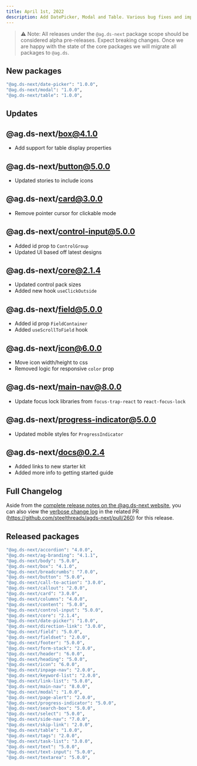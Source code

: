 ```yaml
---
title: April 1st, 2022
description: Add DatePicker, Modal and Table. Various bug fixes and improvements.
---
```


> ⚠️ Note: All releases under the `@ag.ds-next` package scope should be considered alpha pre-releases. Expect breaking changes. Once we are happy with the state of the core packages we will migrate all packages to `@ag.ds`.

## New packages

```sh
"@ag.ds-next/date-picker": "1.0.0",
"@ag.ds-next/modal": "1.0.0",
"@ag.ds-next/table": "1.0.0",
```

## Updates

## @ag.ds-next/box@4.1.0

- Add support for table display properties

## @ag.ds-next/button@5.0.0

- Updated stories to include icons

## @ag.ds-next/card@3.0.0

- Remove pointer cursor for clickable mode

## @ag.ds-next/control-input@5.0.0

- Added id prop to `ControlGroup`
- Updated UI based off latest designs

## @ag.ds-next/core@2.1.4

- Updated control pack sizes
- Added new hook `useClickOutside`

## @ag.ds-next/field@5.0.0

- Added id prop `FieldContainer`
- Added `useScrollToField` hook

## @ag.ds-next/icon@6.0.0

- Move icon width/height to css
- Removed logic for responsive `color` prop

## @ag.ds-next/main-nav@8.0.0

- Update focus lock libraries from `focus-trap-react` to `react-focus-lock`

## @ag.ds-next/progress-indicator@5.0.0

- Updated mobile styles for `ProgressIndicator`

## @ag.ds-next/docs@0.2.4

- Added links to new starter kit
- Added more info to getting started guide

## Full Changelog

Aside from the [complete release notes on the @ag.ds-next website](/https://design-system.agriculture.gov.au/updates/2022-04-01), you can also view the [verbose change log](https://github.com/steelthreads/agds-next/pull/260) in the related PR (https://github.com/steelthreads/agds-next/pull/260) for this release.

## Released packages

```sh
"@ag.ds-next/accordion": "4.0.0",
"@ag.ds-next/ag-branding": "4.1.1",
"@ag.ds-next/body": "5.0.0",
"@ag.ds-next/box": "4.1.0",
"@ag.ds-next/breadcrumbs": "7.0.0",
"@ag.ds-next/button": "5.0.0",
"@ag.ds-next/call-to-action": "3.0.0",
"@ag.ds-next/callout": "2.0.0",
"@ag.ds-next/card": "3.0.0",
"@ag.ds-next/columns": "4.0.0",
"@ag.ds-next/content": "5.0.0",
"@ag.ds-next/control-input": "5.0.0",
"@ag.ds-next/core": "2.1.4",
"@ag.ds-next/date-picker": "1.0.0",
"@ag.ds-next/direction-link": "3.0.0",
"@ag.ds-next/field": "5.0.0",
"@ag.ds-next/fieldset": "2.0.0",
"@ag.ds-next/footer": "5.0.0",
"@ag.ds-next/form-stack": "2.0.0",
"@ag.ds-next/header": "6.0.0",
"@ag.ds-next/heading": "5.0.0",
"@ag.ds-next/icon": "6.0.0",
"@ag.ds-next/inpage-nav": "2.0.0",
"@ag.ds-next/keyword-list": "2.0.0",
"@ag.ds-next/link-list": "5.0.0",
"@ag.ds-next/main-nav": "8.0.0",
"@ag.ds-next/modal": "1.0.0",
"@ag.ds-next/page-alert": "2.0.0",
"@ag.ds-next/progress-indicator": "5.0.0",
"@ag.ds-next/search-box": "5.0.0",
"@ag.ds-next/select": "5.0.0",
"@ag.ds-next/side-nav": "7.0.0",
"@ag.ds-next/skip-link": "2.0.0",
"@ag.ds-next/table": "1.0.0",
"@ag.ds-next/tags": "2.0.0",
"@ag.ds-next/task-list": "3.0.0",
"@ag.ds-next/text": "5.0.0",
"@ag.ds-next/text-input": "5.0.0",
"@ag.ds-next/textarea": "5.0.0",
```
